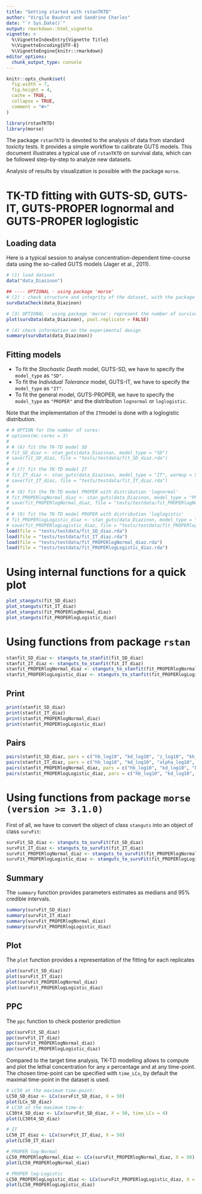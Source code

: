 ```yaml
---
title: "Getting started with rstanTKTD"
author: "Virgile Baudrot and Sandrine Charles"
date: "`r Sys.Date()`"
output: rmarkdown::html_vignette
vignette: >
  %\VignetteIndexEntry{Vignette Title}
  %\VignetteEncoding{UTF-8}
  %\VignetteEngine{knitr::rmarkdown}
editor_options: 
  chunk_output_type: console
---
```


```r
knitr::opts_chunk$set(
  fig.width = 7,
  fig.height = 4,
  cache = TRUE,
  collapse = TRUE,
  comment = "#>"
)
```


```r
library(rstanTKTD)
library(morse)
```

The package `rstanTKTD` is devoted to the analysis of data from standard toxicity
tests. It provides a simple workflow to calibrate GUTS models. This document illustrates
a typical use of `rstanTKTD` on survival data, which can be followed
step-by-step to analyze new datasets.

Analysis of results by visualization is possible with the package `morse`.

# TK-TD fitting with GUTS-SD, GUTS-IT, GUTS-PROPER lognormal and GUTS-PROPER loglogistic

## Loading data

Here is a typical session to analyse concentration-dependent time-course data
using the so-called GUTS models (Jager et al., 2011).

```r
# (1) load dataset
data("data_Diazinon")

## ---- OPTIONAL - using package 'morse'
# (2) : check structure and integrity of the dataset, with the package morse
survDataCheck(data_Diazinon)

# (3) OPTIONAL - using package 'morse': represent the number of survivors as a function of time
plot(survData(data_Diazinon), pool.replicate = FALSE)

# (4) check information on the experimental design
summary(survData(data_Diazinon))
```

## Fitting models

- To fit the *Stochastic Death* model, GUTS-SD, we have to specify the `model_type` as `"SD"`.
- To fit the *Individual Tolerance* model, GUTS-IT, we have to specify the `model_type` as `"IT"`.
- To fit the general model, GUTS-PROPER, we have to specify the `model_type` as `"PROPER"` and the distribution `lognormal` or `loglogistic`.

Note that the implementation of the `IT`model is done with a loglogistic distribution.

```r
# # OPTION for the number of cores:
# options(mc.cores = 3)
#
# # (6) fit the TK-TD model SD
# fit_SD_diaz <- stan_guts(data_Diazinon, model_type = "SD")
# save(fit_SD_diaz, file = "tests/testdata/fit_SD_diaz.rda")
#
# # (7) fit the TK-TD model IT
# fit_IT_diaz <- stan_guts(data_Diazinon, model_type = "IT", warmup = 500, chains = 3)
# save(fit_IT_diaz, file = "tests/testdata/fit_IT_diaz.rda")
#
# # (8) fit the TK-TD model PROPER with distribution 'lognormal'
# fit_PROPERlogNormal_diaz <- stan_guts(data_Diazinon, model_type = "PROPER", distribution = "lognormal")
# save(fit_PROPERlogNormal_diaz, file = "tests/testdata/fit_PROPERlogNormal_diaz.rda")
#
# # (9) fit the TK-TD model PROPER with distribution 'loglogistic'
# fit_PROPERlogLogistic_diaz <- stan_guts(data_Diazinon, model_type = "PROPER", distribution = "loglogistic")
# save(fit_PROPERlogLogistic_diaz, file = "tests/testdata/fit_PROPERlogLogistic_diaz.rda")
load(file = "tests/testdata/fit_SD_diaz.rda")
load(file = "tests/testdata/fit_IT_diaz.rda")
load(file = "tests/testdata/fit_PROPERlogNormal_diaz.rda")
load(file = "tests/testdata/fit_PROPERlogLogistic_diaz.rda")
```

# Using internal functions for a quick plot

```r
plot_stanguts(fit_SD_diaz)
plot_stanguts(fit_IT_diaz)
plot_stanguts(fit_PROPERlogNormal_diaz)
plot_stanguts(fit_PROPERlogLogistic_diaz)
```


# Using functions from package `rstan`

```r
stanfit_SD_diaz <- stanguts_to_stanfit(fit_SD_diaz)
stanfit_IT_diaz <- stanguts_to_stanfit(fit_IT_diaz)
stanfit_PROPERlogNormal_diaz <- stanguts_to_stanfit(fit_PROPERlogNormal_diaz)
stanfit_PROPERlogLogistic_diaz <- stanguts_to_stanfit(fit_PROPERlogLogistic_diaz)
```

## Print

```r
print(stanfit_SD_diaz)
print(stanfit_IT_diaz)
print(stanfit_PROPERlogNormal_diaz)
print(stanfit_PROPERlogLogistic_diaz)
```

## Pairs

```r
pairs(stanfit_SD_diaz, pars = c("hb_log10", "kd_log10", "z_log10", "kk_log10"))
pairs(stanfit_IT_diaz, pars = c("hb_log10", "kd_log10", "alpha_log10", "beta_log10"))
pairs(stanfit_PROPERlogNormal_diaz, pars = c("hb_log10", "kd_log10", "kk_log10", "alpha_log10", "beta_log10"))
pairs(stanfit_PROPERlogLogistic_diaz, pars = c("hb_log10", "kd_log10", "kk_log10", "alpha_log10", "beta_log10"))
```

# Using functions from package `morse (version >= 3.1.0)`

First of all, we have to convert the object of class `stanguts` into an object of class `survFit`:

```r
survFit_SD_diaz <- stanguts_to_survFit(fit_SD_diaz)
survFit_IT_diaz <- stanguts_to_survFit(fit_IT_diaz)
survFit_PROPERlogNormal_diaz <- stanguts_to_survFit(fit_PROPERlogNormal_diaz)
survFit_PROPERlogLogistic_diaz <- stanguts_to_survFit(fit_PROPERlogLogistic_diaz)
```

## Summary

The `summary` function provides parameters estimates as medians and 95\% credible intervals.

```r
summary(survFit_SD_diaz)
summary(survFit_IT_diaz)
summary(survFit_PROPERlogNormal_diaz)
summary(survFit_PROPERlogLogistic_diaz)
```

## Plot

The `plot` function provides a representation of the fitting for each replicates

```r
plot(survFit_SD_diaz)
plot(survFit_IT_diaz)
plot(survFit_PROPERlogNormal_diaz)
plot(survFit_PROPERlogLogistic_diaz)
```

## PPC

The `ppc` function to check posterior prediction

```r
ppc(survFit_SD_diaz)
ppc(survFit_IT_diaz)
ppc(survFit_PROPERlogNormal_diaz)
ppc(survFit_PROPERlogLogistic_diaz)
```

Compared to the target time analysis, TK-TD modelling allows to compute and plot the lethal concentration for any *x* percentage and at any time-point. The chosen time-point can be specified with `time_LCx`, by default the maximal time-point in the dataset is used.

```r
# LC50 at the maximum time-point:
LC50_SD_diaz <- LCx(survFit_SD_diaz, X = 50)
plot(LCx_SD_diaz)
# LC30 at the maximum time-4:
LC30t4_SD_diaz <- LCx(survFit_SD_diaz, X = 50, time_LCx = 4)
plot(LC30t4_SD_diaz)

# IT
LC50_IT_diaz <- LCx(survFit_IT_diaz, X = 50)
plot(LC50_IT_diaz)

# PROPER log-Normal
LC50_PROPERlogNormal_diaz <- LCx(survFit_PROPERlogNormal_diaz, X = 50)
plot(LC50_PROPERlogNormal_diaz)

# PROPER log-Logistic
LC50_PROPERlogLogistic_diaz <- LCx(survFit_PROPERlogLogistic_diaz, X = 50)
plot(LC50_PROPERlogLogistic_diaz)
```
